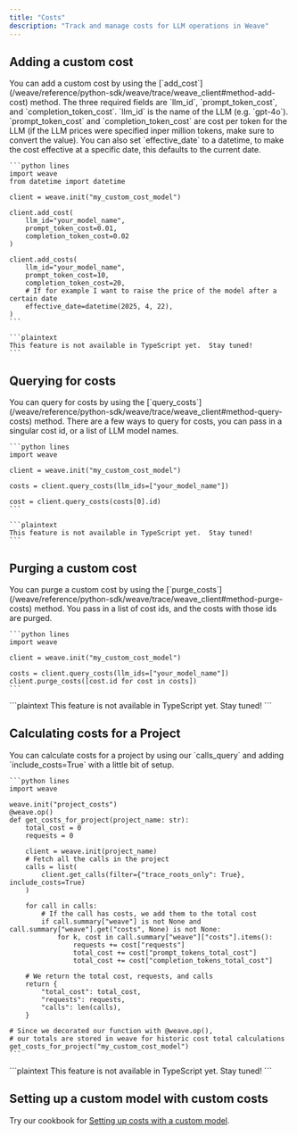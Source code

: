 ```yaml
---
title: "Costs"
description: "Track and manage costs for LLM operations in Weave"
---
```


## Adding a custom cost

<Tabs>
  <Tab title="Python">
    You can add a custom cost by using the [`add_cost`](/weave/reference/python-sdk/weave/trace/weave_client#method-add-cost) method.
    The three required fields are `llm_id`, `prompt_token_cost`, and `completion_token_cost`.
    `llm_id` is the name of the LLM (e.g. `gpt-4o`). `prompt_token_cost` and `completion_token_cost` are cost per token for the LLM (if the LLM prices were specified inper million tokens, make sure to convert the value).
    You can also set `effective_date` to a datetime, to make the cost effective at a specific date, this defaults to the current date.

    ```python lines
    import weave
    from datetime import datetime

    client = weave.init("my_custom_cost_model")

    client.add_cost(
        llm_id="your_model_name",
        prompt_token_cost=0.01,
        completion_token_cost=0.02
    )

    client.add_costs(
        llm_id="your_model_name",
        prompt_token_cost=10,
        completion_token_cost=20,
        # If for example I want to raise the price of the model after a certain date
        effective_date=datetime(2025, 4, 22),
    )
    ```

  </Tab>
  <Tab title="TypeScript">

    ```plaintext
    This feature is not available in TypeScript yet.  Stay tuned!
    ```

  </Tab>
</Tabs>

## Querying for costs

<Tabs>
  <Tab title="Python">
    You can query for costs by using the [`query_costs`](/weave/reference/python-sdk/weave/trace/weave_client#method-query-costs) method.
    There are a few ways to query for costs, you can pass in a singular cost id, or a list of LLM model names.

    ```python lines
    import weave

    client = weave.init("my_custom_cost_model")

    costs = client.query_costs(llm_ids=["your_model_name"])

    cost = client.query_costs(costs[0].id)
    ```

  </Tab>
  <Tab title="TypeScript">

    ```plaintext
    This feature is not available in TypeScript yet.  Stay tuned!
    ```

  </Tab>
</Tabs>

## Purging a custom cost

<Tabs>
  <Tab title="Python">
    You can purge a custom cost by using the [`purge_costs`](/weave/reference/python-sdk/weave/trace/weave_client#method-purge-costs) method. You pass in a list of cost ids, and the costs with those ids are purged.

    ```python lines
    import weave

    client = weave.init("my_custom_cost_model")

    costs = client.query_costs(llm_ids=["your_model_name"])
    client.purge_costs([cost.id for cost in costs])
    ```

  </Tab>
  <Tab title="TypeScript">
    ```plaintext
    This feature is not available in TypeScript yet.  Stay tuned!
    ```
  </Tab>
</Tabs>

## Calculating costs for a Project

<Tabs>
  <Tab title="Python">
    You can calculate costs for a project by using our `calls_query` and adding `include_costs=True` with a little bit of setup.

    ```python lines
    import weave

    weave.init("project_costs")
    @weave.op()
    def get_costs_for_project(project_name: str):
        total_cost = 0
        requests = 0

        client = weave.init(project_name)
        # Fetch all the calls in the project
        calls = list(
            client.get_calls(filter={"trace_roots_only": True}, include_costs=True)
        )

        for call in calls:
            # If the call has costs, we add them to the total cost
            if call.summary["weave"] is not None and call.summary["weave"].get("costs", None) is not None:
                for k, cost in call.summary["weave"]["costs"].items():
                    requests += cost["requests"]
                    total_cost += cost["prompt_tokens_total_cost"]
                    total_cost += cost["completion_tokens_total_cost"]

        # We return the total cost, requests, and calls
        return {
            "total_cost": total_cost,
            "requests": requests,
            "calls": len(calls),
        }

    # Since we decorated our function with @weave.op(),
    # our totals are stored in weave for historic cost total calculations
    get_costs_for_project("my_custom_cost_model")
    ```

  </Tab>
  <Tab title="TypeScript">
    ```plaintext
    This feature is not available in TypeScript yet.  Stay tuned!
    ```
  </Tab>
</Tabs>

## Setting up a custom model with custom costs

Try our cookbook for [Setting up costs with a custom model](/weave/cookbooks/custom_model_cost).

<Card title="Try in Colab" href="https://colab.research.google.com/github/wandb/weave/blob/master/docs/./notebooks/custom_model_cost.ipynb" icon="python"/>

